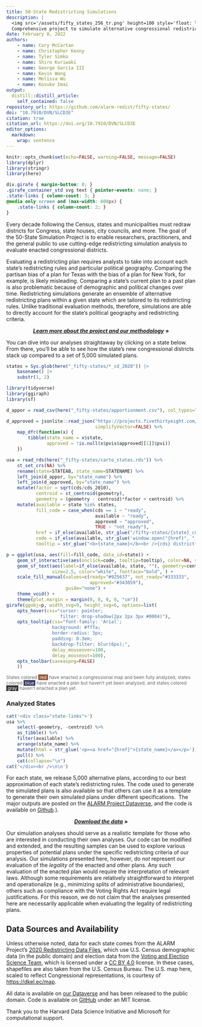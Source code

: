 ```yaml
---
title: 50-State Redistricting Simulations
description: |
  <img src='/assets/fifty_states_256_tr.png' height=100 style='float: left; margin: -18px 8px -2px 0;'>
  Comprehensive project to simulate alternative congressional redistricting plans for all fifty states.
date: February 8, 2022
authors:
    - name: Cory McCartan
    - name: Christopher Kenny
    - name: Tyler Simko
    - name: Shiro Kuriwaki
    - name: George Garcia III
    - name: Kevin Wang
    - name: Melissa Wu
    - name: Kosuke Imai
output:
  distill::distill_article:
    self_contained: false
repository_url: https://github.com/alarm-redist/fifty-states/
doi: "10.7910/DVN/SLCD3E"
citation: true
citation_url: https://doi.org/10.7910/DVN/SLCD3E
editor_options: 
  markdown: 
    wrap: sentence
---
```


```r
knitr::opts_chunk$set(echo=FALSE, warning=FALSE, message=FALSE)
library(dplyr)
library(stringr)
library(here)
```

```css
div.girafe { margin-bottom: 0; }
.girafe_container_std svg text { pointer-events: none; }
.state-links { column-count: 3; }
@media only screen and (max-width: 600px) {
    .state-links { column-count: 2; }
}
```

Every decade following the Census, states and municipalities must redraw districts for Congress, state houses, city councils, and more.
The goal of the 50-State Simulation Project is to enable researchers, practitioners, and the general public to use cutting-edge redistricting simulation analysis to evaluate enacted congressional districts.

Evaluating a redistricting plan requires analysts to take into account each state's redistricting rules and particular political geography.
Comparing the partisan bias of a plan for Texas with the bias of a plan for New York, for example, is likely misleading.
Comparing a state's current plan to a past plan is also problematic because of demographic and political changes over time.
Redistricting simulations generate an ensemble of alternative redistricting plans within a given state which are tailored to its redistricting rules.
Unlike traditional evaluation methods, therefore, simulations are able to directly account for the state's political geography and redistricting criteria.

<center>

[***Learn more about the project and our methodology***](/fifty-states/about/) **»**

</center>

You can dive into our analyses straightaway by clicking on a state below.
From there, you'll be able to see how the state's new congressional districts stack up compared to a set of 5,000 simulated plans.

```r
states = Sys.glob(here("_fifty-states/*_cd_2020")) |>
    basename() |>
    substr(1, 2)
```

```r
library(tidyverse)
library(ggiraph)
library(sf)

d_appor = read_csv(here("_fifty-states/apportionment.csv"), col_types="cii")

d_approved = jsonlite::read_json("https://projects.fivethirtyeight.com/redistricting-2022-maps/district-pvis.json",
                                 simplifyVector=FALSE) %>%
    map_dfr(function(x) {
        tibble(state_name = x$state,
               approved = !is.null(x$pvis$approved[[1]]$pvi))
    })

usa = read_rds(here("_fifty-states/carto_states.rds")) %>%
    st_set_crs(NA) %>%
    rename(state=STATEAB, state_name=STATENAME) %>%
    left_join(d_appor, by="state_name") %>%
    left_join(d_approved, by="state_name") %>%
    mutate(factor = sqrt(cds/cds_2010),
           centroid = st_centroid(geometry),
           geometry = (geometry - centroid)*factor + centroid) %>%
    mutate(available = state %in% states,
           fill_code = case_when(cds == 1 ~ "ready",
                                 available ~ "ready",
                                 approved ~ "approved",
                                 TRUE ~ "not_ready"),
           href = if_else(available, str_glue("/fifty-states/{state}_cd_2020/"), "#"),
           code = if_else(available, str_glue('window.open("{href}", "_self")'), ""),
           tooltip = str_glue("<b>{state_name}</b><br />{cds} district{if_else(cds > 1, 's', '')}"))

p = ggplot(usa, aes(fill=fill_code, data_id=state)) +
    geom_sf_interactive(aes(onclick=code, tooltip=tooltip), color=NA, size=0.0) +
    geom_sf_text(aes(label=if_else(available, state, ""), geometry=centroid), 
                 size=2.5, color="white", fontface="bold", ) +
    scale_fill_manual(values=c(ready="#925637", not_ready="#333333", 
                               approved="#343659"), 
                      guide="none") +
    theme_void() +
    theme(plot.margin = margin(0, 0, 0, 0, "cm"))
girafe(ggobj=p, width_svg=9, height_svg=6, options=list(
    opts_hover(css="cursor: pointer;
                    filter: drop-shadow(2px 2px 3px #0004)"),
    opts_tooltip(css="font-family: 'Arial'; 
                 background: #fffa; 
                 border-radius: 3px; 
                 padding: 0.3em;
                 backdrop-filter: blur(6px);",
                 delay_mouseover=100,
                 delay_mouseout=100),
    opts_toolbar(saveaspng=FALSE)
    ))
```

<div style="font-size: var(--aside-size, 12px); color: var(--aside-color, rgba(0, 0, 0, 0.6)); line-height: 1.2;">
States colored <span style="background: #925637; color: white;">&nbsp;red&nbsp;</span> have enacted a congressional map and been fully analyzed, 
states colored <span style="background: #343659; color: white;">&nbsp;blue&nbsp;</span> have enacted a plan but haven't yet been analyzed, and 
states colored <span style="background: #333333; color: white;">&nbsp;gray&nbsp;</span> haven't enacted a plan yet.
</div>

### Analyzed States

```r
cat('<div class="state-links">')
usa %>%
    select(-geometry, -centroid) %>%
    as_tibble() %>%
    filter(available) %>%
    arrange(state_name) %>%
    mutate(html = str_glue('<p><a href="{href}">{state_name}</a></p>')) %>%
    pull() %>%
    cat(collapse="\n")
cat('</div><br />\n\n')
```

For each state, we release 5,000 alternative plans, according to our best approximation of each state's redistricting rules.
The code used to generate the simulated plans is also available so that others can use it as a template to generate their own simulated plans under different specifications. 
The major outputs are posted on the [ALARM Project Dataverse](https://dataverse.harvard.edu/dataset.xhtml?persistentId=doi:10.7910/DVN/SLCD3E), and the code is available on [Github](https://github.com/alarm-redist/fifty-states/).).

<center>

[***Download the data***](https://doi.org/10.7910/DVN/SLCD3E) **»**

</center>

Our simulation analyses should serve as a realistic template for those who are interested in conducting their own analyses.
Our code can be modified and extended, and the resulting samples can be used to explore various properties of potential plans under the specific redistricting criteria of our analysis.
Our simulations presented here, however, do *not* represent our evaluation of the *legality* of the enacted and other plans.
Any such evaluation of the enacted plan would require the interpretation of relevant laws.
Although some requirements are relatively straightforward to interpret and operationalize (e.g., minimizing splits of administrative boundaries), others such as compliance with the Voting Rights Act require legal justifications.
For this reason, we do not claim that the analyses presented here are necessarily applicable when evaluating the legality of redistricting plans.

## Data Sources and Availability {.appendix}

Unless otherwise noted, data for each state comes from the ALARM Project's [2020 Redistricting Data Files](https://alarm-redist.github.io/posts/2021-08-10-census-2020/), which use U.S.
Census demographic data (in the public domain) and election data from the [Voting and Election Science Team](https://dataverse.harvard.edu/dataverse/electionscience), which is licensed under a [CC BY 4.0](https://creativecommons.org/licenses/by/4.0/) license.
In these cases, shapefiles are also taken from the U.S.
Census Bureau.
The U.S. map here, scaled to reflect Congressional representations, is courtesy of <https://dkel.ec/map>.

All data is available on [our Dataverse](https://doi.org/10.7910/DVN/SLCD3E) and has been released to the public domain.
Code is available on [GitHub](https://github.com/alarm-redist/fifty-states/) under an MIT license.

Thank you to the Harvard Data Science Initiative and Microsoft for computational support.
